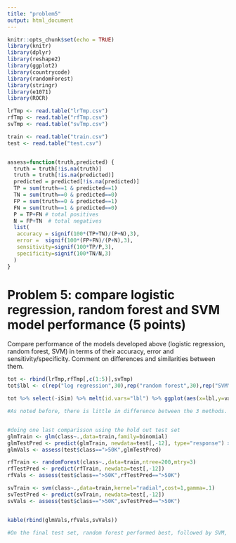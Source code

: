```yaml
---
title: "problem5"
output: html_document
---
```


```r
knitr::opts_chunk$set(echo = TRUE)
library(knitr)
library(dplyr)
library(reshape2)
library(ggplot2)
library(countrycode)
library(randomForest)
library(stringr)
library(e1071)
library(ROCR)

lrTmp <- read.table("lrTmp.csv")
rfTmp <- read.table("rfTmp.csv")
svTmp <- read.table("svTmp.csv")

train <- read.table("train.csv")
test <- read.table("test.csv")


assess=function(truth,predicted) {
  truth = truth[!is.na(truth)]
  truth = truth[!is.na(predicted)]
  predicted = predicted[!is.na(predicted)] 
  TP = sum(truth==1 & predicted==1) 
  TN = sum(truth==0 & predicted==0) 
  FP = sum(truth==0 & predicted==1) 
  FN = sum(truth==1 & predicted==0) 
  P = TP+FN # total positives
  N = FP+TN  # total negatives
  list(
   accuracy = signif(100*(TP+TN)/(P+N),3),
   error =  signif(100*(FP+FN)/(P+N),3),
   sensitivity=signif(100*TP/P,3),
   specificity=signif(100*TN/N,3)
  )
}

```


# Problem 5: compare logistic regression, random forest and SVM model performance (5 points)

Compare performance of the models developed above (logistic regression, random forest, SVM) in terms of their accuracy, error and sensitivity/specificity.  Comment on differences and similarities between them.


```r
tot <- rbind(lrTmp,rfTmp[,c(1:5)],svTmp)
tot$lbl <- c(rep("log regression",30),rep("random forest",30),rep("SVM",30))

tot %>% select(-iSim) %>% melt(id.vars="lbl") %>% ggplot(aes(x=lbl,y=value,group=lbl, col=lbl)) + geom_boxplot() + facet_wrap (~variable) +  theme(axis.text.x=element_blank(),axis.title.x=element_blank(),axis.title.y=element_blank())

#As noted before, there is little in difference between the 3 methods. Random forest has the highest variance and the lowest error, mostly due to a slight increase in specitivity over the other two methods 


#doing one last comparisson using the hold out test set
glmTrain <- glm(class~.,data=train,family=binomial)
glmTestPred <- predict(glmTrain, newdata=test[,-12], type="response") > 0.5
glmVals <- assess(test$class==">50K",glmTestPred)

rfTrain <- randomForest(class~.,data=train,ntree=200,mtry=3)
rfTestPred <- predict(rfTrain, newdata=test[,-12]) 
rfVals <- assess(test$class==">50K",rfTestPred==">50K")

svTrain <- svm(class~.,data=train,kernel="radial",cost=1,gamma=.1)
svTestPred <- predict(svTrain, newdata=test[,-12]) 
svVals <- assess(test$class==">50K",svTestPred==">50K")


kable(rbind(glmVals,rfVals,svVals))

#On the final test set, random forest performed best, followed by SVM, followed by logistinc regression


```
